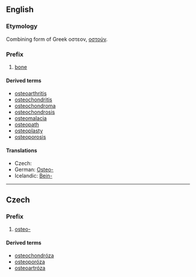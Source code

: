 ==English==
===Etymology===
Combining form of Greek οστεον, [[οστούν]].

===Prefix===
{{infl|en|prefix}}
# [[bone]]

====Derived terms====
* [[osteoarthritis]]
* [[osteochondritis]]
* [[osteochondroma]]
* [[osteochondrosis]]
* [[osteomalacia]]
* [[osteopath]]
* [[osteoplasty]]
* [[osteoporosis]]

{{wikipedia|List_of_diseases_starting_with_O#Osteo}}

====Translations====
* Czech: {{t|cs|osteo-}}
*German: [[Osteo-]]
*Icelandic: [[Bein-]]

----

==Czech==

===Prefix===
{{cs-pref}}

# [[#English|osteo-]]

====Derived terms====
* [[osteochondróza]] {{f}}
* [[osteoporóza]] {{f}}
* [[osteoartróza]] {{f}}